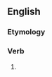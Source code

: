==English==

===Etymology===
{{suffix|en|survey|est|nocat=1}}

===Verb===
{{head|en|verb form}}

# {{en-archaic second-person singular of|survey|lang=en}}